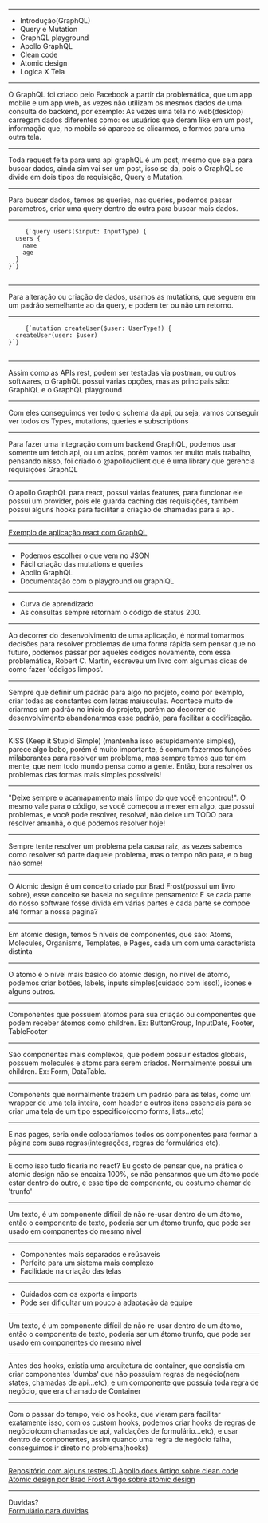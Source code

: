 

<Intro title="GraphQL + Arquitetura de software" image="coding" />

---

<Slide title="O que vamos ver hoje?">
  <ul>
    <Appear>
      <li>Introdução(GraphQL)</li>
      <li>Query e Mutation</li>
      <li>GraphQL playground</li>
      <li>Apollo GraphQL</li>
      <li>Clean code</li>
      <li>Atomic design</li>
      <li>Logica X Tela</li>
    </Appear>
  </ul>
</Slide>

---

<Slide title="Introdução(GraphQL)">
  O GraphQL foi criado pelo Facebook a partir da problemática, que um app mobile
  e um app web, as vezes não utilizam os mesmos dados de uma consulta do
  backend, por exemplo: As vezes uma tela no web(desktop) carregam dados
  diferentes como: os usuários que deram like em um post, informação que, no
  mobile só aparece se clicarmos, e formos para uma outra tela.
</Slide>

---

<Slide title="Introdução(GraphQL)">
  Toda request feita para uma api graphQL é um post, mesmo que seja para buscar
  dados, ainda sim vai ser um post, isso se da, pois o GraphQL se divide em dois
  tipos de requisição, Query e Mutation.
</Slide>

---

<Slide title="Query - GraphQL">
  Para buscar dados, temos as queries, nas queries, podemos passar parametros,
  criar uma query dentro de outra para buscar mais dados.
</Slide>

---

<Slide title="Query - Exemplo">
  <pre>
    <code>{`query users($input: InputType) { 
  users {
    name
    age
  }
}`}</code>
  </pre>
</Slide>

---

<Slide title="Mutation - GraphQL">
  Para alteração ou criação de dados, usamos as mutations, que seguem em um
  padrão semelhante ao da query, e podem ter ou não um retorno.
</Slide>

---

<Slide title="Mutation - Exemplo">
  <pre>
    <code>{`mutation createUser($user: UserType!) { 
  createUser(user: $user) 
}`}</code>
  </pre>
</Slide>

---

<Slide title="GraphQL Playground">
  Assim como as APIs rest, podem ser testadas via postman, ou outros softwares,
  o GraphQL possui várias opções, mas as principais são: GraphiQL e o GraphQL
  playground
</Slide>

---

<Slide title="GraphQL Playground">
  Com eles conseguimos ver todo o schema da api, ou seja, vamos conseguir ver
  todos os Types, mutations, queries e subscriptions
</Slide>

---

<Slide title="Apollo GraphQL">
  Para fazer uma integração com um backend GraphQL, podemos usar somente um
  fetch api, ou um axios, porém vamos ter muito mais trabalho, pensando nisso,
  foi criado o @apollo/client que é uma library que gerencia requisições GraphQL
</Slide>

---

<Slide title="Apollo GraphQL">
  O apollo GraphQL para react, possui várias features, para funcionar ele possui
  um provider, pois ele guarda caching das requisições, também possui alguns
  hooks para facilitar a criação de chamadas para a api.
</Slide>

---

<Slide title="Aplicação com GraphQL">
  <a href="https://github.com/DavidDimon/app-graphql-course" target="_blank">
    Exemplo de aplicação react com GraphQL
  </a>
</Slide>

---

<Slide title="GraphQL - Prós">
  <ul>
    <li>Podemos escolher o que vem no JSON</li>
    <li>Fácil criação das mutations e queries</li>
    <li>Apollo GraphQL</li>
    <li>Documentação com o playground ou graphiQL</li>
  </ul>
</Slide>

---

<Slide title="GraphQL - Contras">
  <ul>
    <li>Curva de aprendizado</li>
    <li>As consultas sempre retornam o código de status 200.</li>
  </ul>
</Slide>

---

<Slide title="Clean code">
  Ao decorrer do desenvolvimento de uma aplicação, é normal tomarmos decisões
  para resolver problemas de uma forma rápida sem pensar que no futuro, podemos
  passar por aqueles códigos novamente, com essa problemática, Robert C. Martin,
  escreveu um livro com algumas dicas de como fazer 'códigos limpos'.
</Slide>

---

<Slide title="Regras gerais - Siga as convenções">
  Sempre que definir um padrão para algo no projeto, como por exemplo, criar
  todas as constantes com letras maiusculas. Acontece muito de criarmos um
  padrão no inicio do projeto, porém ao decorrer do desenvolvimento abandonarmos
  esse padrão, para facilitar a codificação.
</Slide>

---

<Slide title="Regras gerais - KISS">
  KISS (Keep it Stupid Simple) (mantenha isso estupidamente simples), parece
  algo bobo, porém é muito importante, é comum fazermos funções milaborantes
  para resolver um problema, mas sempre temos que ter em mente, que nem todo
  mundo pensa como a gente. Então, bora resolver os problemas das formas mais
  simples possíveis!
</Slide>

---

<Slide title="Regras gerais - Regra do escoteiro">
  "Deixe sempre o acamapamento mais limpo do que você encontrou!". O mesmo vale
  para o código, se você começou a mexer em algo, que possui problemas, e você
  pode resolver, resolva!, não deixe um TODO para resolver amanhã, o que podemos
  resolver hoje!
</Slide>

---

<Slide title="Regras gerais - Causa raiz">
  Sempre tente resolver um problema pela causa raiz, as vezes sabemos como
  resolver só parte daquele problema, mas o tempo não para, e o bug não some!
</Slide>

---

<Slide title="Atomic design">
  O Atomic design é um conceito criado por Brad Frost(possui um livro sobre),
  esse conceito se baseia no seguinte pensamento: E se cada parte do nosso
  software fosse divida em várias partes e cada parte se compoe até formar a
  nossa pagina?
</Slide>

---

<Slide title="Atomic design">
  Em atomic design, temos 5 níveis de componentes, que são: Atoms, Molecules,
  Organisms, Templates, e Pages, cada um com uma caracterista distinta
</Slide>

---

<Slide title="Atomic design - Atoms">
  O átomo é o nível mais básico do atomic design, no nível de átomo, podemos
  criar botões, labels, inputs simples(cuidado com isso!), icones e alguns
  outros.
</Slide>

---

<Slide title="Atomic design - Molecules">
  Componentes que possuem átomos para sua criação ou componentes que podem
  receber átomos como children. Ex: ButtonGroup, InputDate, Footer, TableFooter
</Slide>

---

<Slide title="Atomic design - Organisms">
  São componentes mais complexos, que podem possuir estados globais, possuem
  molecules e atoms para serem criados. Normalmente possui um children. Ex:
  Form, DataTable.
</Slide>

---

<Slide title="Atomic design - Templates">
  Components que normalmente trazem um padrão para as telas, como um wrapper de
  uma tela inteira, com header e outros itens essenciais para se criar uma tela
  de um tipo especifico(como forms, lists...etc)
</Slide>

---

<Slide title="Atomic design - Pages">
  E nas pages, seria onde colocariamos todos os componentes para formar a página
  com suas regras(integrações, regras de formulários etc).
</Slide>

---

<Slide title="Atomic design - React">
  E como isso tudo ficaria no react? Eu gosto de pensar que, na prática o atomic
  design não se encaixa 100%, se não pensarmos que um átomo pode estar dentro do
  outro, e esse tipo de componente, eu costumo chamar de 'trunfo'
</Slide>

---

<Slide title="Atomic design - React">
  Um texto, é um componente difícil de não re-usar dentro de um átomo, então o
  componente de texto, poderia ser um átomo trunfo, que pode ser usado em
  componentes do mesmo nível
</Slide>

---

<Slide title="Atomic design - Prós">
  <ul>
    <li>Componentes mais separados e reúsaveis</li>
    <li>Perfeito para um sistema mais complexo</li>
    <li>Facilidade na criação das telas</li>
  </ul>
</Slide>

---

<Slide title="Atomic design - Contras">
  <ul>
    <li>Cuidados com os exports e imports</li>
    <li>Pode ser dificultar um pouco a adaptação da equipe</li>
  </ul>
</Slide>

---

<Slide title="Atomic design - React">
  Um texto, é um componente difícil de não re-usar dentro de um átomo, então o
  componente de texto, poderia ser um átomo trunfo, que pode ser usado em
  componentes do mesmo nível
</Slide>

---

<Slide title="Logica X Tela">
  Antes dos hooks, existia uma arquitetura de container, que consistia em criar
  componentes 'dumbs' que não possuiam regras de negócio(nem states, chamadas de
  api...etc), e um componente que possuia toda regra de negócio, que era chamado
  de Container
</Slide>

---

<Slide title="Logica X Tela">
  Com o passar do tempo, veio os hooks, que vieram para facilitar exatamente
  isso, com os custom hooks, podemos criar hooks de regras de negócio(com
  chamadas de api, validações de formulário...etc), e usar dentro de
  componentes, assim quando uma regra de negócio falha, conseguimos ir direto no
  problema(hooks)
</Slide>

---

<Slide title="Referências">
  <a href="https://github.com/DavidDimon/awari-tests">
    Repositório com alguns testes :D
  </a>
  <a
    href="https://www.apollographql.com/docs/react/get-started/"
    target="_blank"
  >
    Apollo docs
  </a>
  <a href="https://balta.io/artigos/clean-code" target="_blank">
    Artigo sobre clean code
  </a>
  <a href="https://bradfrost.com/blog/post/atomic-web-design/" target="_blank">
    Atomic design por Brad Frost
  </a>
  <a
    href="https://www.notion.so/Atomic-design-18650c7c024b4c2caec9d20ed71124d8"
    target="_blank"
  >
    Artigo sobre atomic design
  </a>
</Slide>

---

<Slide title="Isso é tudo pessoal!">
  Duvidas?
  <br />
  <a href="https://forms.gle/NE5p3juqxmDaXyj3A">Formulário para dúvidas</a>
</Slide>
